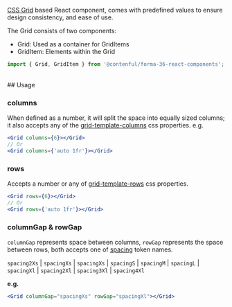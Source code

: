 [CSS Grid](https://developer.mozilla.org/en-US/docs/Glossary/Grid) based React component, comes with predefined values to ensure design consistency, and ease of use.

The Grid consists of two components:

- Grid: Used as a container for GridItems
- GridItem: Elements within the Grid

```js
import { Grid, GridItem } from '@contenful/forma-36-react-components';
```

<br />
## Usage

### columns

When defined as a number, it will split the space into equally sized columns; it also accepts any of the [grid-template-columns](https://developer.mozilla.org/en-US/docs/Web/CSS/grid-template-columns) css properties. e.g.

```jsx
<Grid columns={6}></Grid>
// Or
<Grid columns={'auto 1fr'}></Grid>
```

### rows

Accepts a number or any of [grid-template-rows](https://developer.mozilla.org/en-US/docs/Web/CSS/grid-template-rows) css properties.

```jsx
<Grid rows={6}></Grid>
// Or
<Grid rows={'auto 1fr'}></Grid>
```

### columnGap & rowGap

`columnGap` represents space between columns, `rowGap` represents the space between rows, both accepts one of [spacing](https://f36.contentful.com/foundation/spacing/) token names.

`spacing2Xs` | `spacingXs` | `spacingXs` | `spacingS` | `spacingM` | `spacingL` | `spacingXl` | `spacing2Xl` | `spacing3Xl` | `spacing4Xl`

**e.g.**

```jsx
<Grid columnGap="spacingXs" rowGap="spacingXl"></Grid>
```
